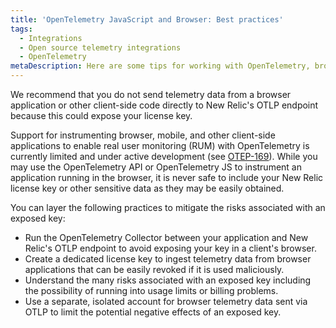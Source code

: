 ```yaml
---
title: 'OpenTelemetry JavaScript and Browser: Best practices'
tags:
  - Integrations
  - Open source telemetry integrations
  - OpenTelemetry
metaDescription: Here are some tips for working with OpenTelemetry, browser applications, and New Relic.
---
```


<Callout variant="caution">
We recommend that you do not send telemetry data from a browser application or other client-side code directly to New Relic's OTLP endpoint because this could expose your license key.
</Callout>

Support for instrumenting browser, mobile, and other client-side applications to enable real user monitoring (RUM) with OpenTelemetry is currently limited and under active development (see [OTEP-169](https://github.com/open-telemetry/oteps/issues/169)). While you may use the OpenTelemetry API or OpenTelemetry JS to instrument an application running in the browser, it is never safe to include your New Relic license key or other sensitive data as they may be easily obtained.

You can layer the following practices to mitigate the risks associated with an exposed key:

* Run the OpenTelemetry Collector between your application and New Relic's OTLP endpoint to avoid exposing your key in a client's browser.
* Create a dedicated license key to ingest telemetry data from browser applications that can be easily revoked if it is used maliciously.
* Understand the many risks associated with an exposed key including the possibility of running into usage limits or billing problems.
* Use a separate, isolated account for browser telemetry data sent via OTLP to limit the potential negative effects of an exposed key.
